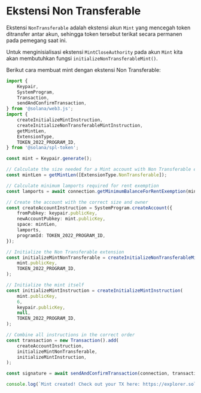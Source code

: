 
# Ekstensi Non Transferable

Ekstensi `NonTransferable` adalah ekstensi akun `Mint` yang mencegah token ditransfer antar akun, sehingga token tersebut terikat secara permanen pada pemegang saat ini.

<ArticleSection name="Menginisialisasi Akun Mint" id="initializing-the-mint-account" level="h2" />

Untuk menginisialisasi ekstensi `MintCloseAuthority` pada akun `Mint` kita akan membutuhkan fungsi `initializeNonTransferableMint()`.

Berikut cara membuat mint dengan ekstensi Non Transferable:

```ts
import {
    Keypair,
    SystemProgram,
    Transaction,
    sendAndConfirmTransaction,
} from '@solana/web3.js';
import {
    createInitializeMintInstruction,
    createInitializeNonTransferableMintInstruction,
    getMintLen,
    ExtensionType,
    TOKEN_2022_PROGRAM_ID,
} from '@solana/spl-token';

const mint = Keypair.generate();

// Calculate the size needed for a Mint account with Non Transferable extension
const mintLen = getMintLen([ExtensionType.NonTransferable]);

// Calculate minimum lamports required for rent exemption
const lamports = await connection.getMinimumBalanceForRentExemption(mintLen);

// Create the account with the correct size and owner
const createAccountInstruction = SystemProgram.createAccount({
    fromPubkey: keypair.publicKey,
    newAccountPubkey: mint.publicKey,
    space: mintLen,
    lamports,
    programId: TOKEN_2022_PROGRAM_ID,
});

// Initialize the Non Transferable extension
const initializeMintNonTransferable = createInitializeNonTransferableMintInstruction(
    mint.publicKey,
    TOKEN_2022_PROGRAM_ID,
);

// Initialize the mint itself
const initializeMintInstruction = createInitializeMintInstruction(
    mint.publicKey,
    6,
    keypair.publicKey,
    null,
    TOKEN_2022_PROGRAM_ID,
);

// Combine all instructions in the correct order
const transaction = new Transaction().add(
    createAccountInstruction,
    initializeMintNonTransferable,
    initializeMintInstruction,
);

const signature = await sendAndConfirmTransaction(connection, transaction, [keypair, mint]);

console.log(`Mint created! Check out your TX here: https://explorer.solana.com/tx/${signature}?cluster=devnet`);
```